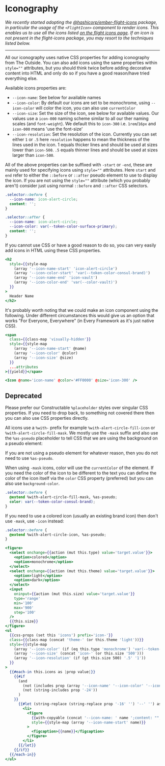 # Iconography

_We recently started adopting the [@hashicorp/ember-flight-icons](https://flight-hashicorp.vercel.app/) package, in particular the
usage of the `<FlightIcon>` component to render icons. This enables us to use all the
icons listed [on the flight icons page](https://flight-hashicorp.vercel.app/). If an icon is not present in the flight-icons package,
you may resort to the techniques listed below._

---

All our iconography uses native CSS properties for adding iconography from The
Outside. You can also add icons using the same properties within `style=""`
attributes, but you should think twice before adding decorative content into
HTML and only do so if you have a good reason/have tried everything else.

Available icons properties are:

- `--icon-name`: See below for available names
- `--icon-color`: By default our icons are set to be monochrome, using
  `--icon-color` will color the icon, you can also use `currentColor`
- `--icon-size`: Set the size of the icon, see below for available values. Our
  values use a `icon-000` naming scheme similar to all our ther naming scales (and
  `font-weight`). We default this to `icon-300` i.e. `1rem`/`16px` and `icon-000`
  means 'use the font-size'
- `--icon-resolution`: Set the resolution of the icon. Currently you can set
  either `1` or `.5` here `resolution` happens to mean the thickness of the lines
  used in the icon. 1 equals thicker lines and should be used at sizes lower than
  `icon-500`. `.5` equals thinner lines and should be used at sizes larger than
  `icon-500`.

All of the above properties can be suffixed with `-start` or `-end`, these are
mainly used for specifying icons using `style=""` attributes. Here `start` and
`end` refer to either the `::before` or `::after` pseudo element to use to
display the icon. If you are not using the `style=""` attribute (which you
probably aren't) consider just using normal `::before` and `::after` CSS
selectors.

```css
.selector::before {
  --icon-name: icon-alert-circle;
  content: '';
}
```

```css
.selector::after {
  --icon-name: icon-alert-circle;
  --icon-color: var(--token-color-surface-primary);
  content: '';
}
```

If you cannot use CSS or have a good reason to do so, you can very easily add
icons in HTML using these CSS properties.

```hbs preview-template
<h2
  style={{style-map
    (array '--icon-name-start' 'icon-alert-circle')
    (array '--icon-color-start' 'var(--token-color-consul-brand)')
    (array '--icon-name-end' 'icon-vault')
    (array '--icon-color-end' 'var(--color-vault)')
  }}
>
  Header Name
</h2>
```

It's probably worth noting that we could make an icon component using the
following. Under different circumstances this would give us an option that works
"For Everyone, Everywhere" (in Every Framework as it's just native CSS).

```hbs
<span
  class={{class-map 'visually-hidden'}}
  style={{style-map
    (array '--icon-name-start' @name)
    (array '--icon-color' @color)
    (array '--icon-size' @size)
  }}
  ...attributes
>{{yield}}</span>

<Icon @name='icon-name' @color='#FF0000' @size='icon-300' />
```

## Deprecated

Please prefer our Constructable `%placeholder` styles over singular CSS
properties. If you need to drop back, to something not covered there then you
can also use CSS properties directly.

All icons use a `%with-` prefix for example `%with-alert-circle-fill-icon` or
`%with-alert-circle-fill-mask`. We mostly use the `-mask` suffix and also use
the `%as-pseudo` placeholder to tell CSS that we are using the background on a
pseudo element:

If you are not using a pseudo element for whatever reason, then you do not need
to use `%as-pseudo`.

When using `-mask` icons, color will use the `currentColor` of the element. If
you need the color of the icon to be different to the text you can define the
color of the icon itself via the `color` CSS property (preferred) but you can
also use `background-color`.

```css
.selector::before {
  @extend %with-alert-circle-fill-mask, %as-pseudo;
  color: var(--token-color-consul-brand);
}
```

If you need to use a colored icon (usually an existing brand icon) then don't
use `-mask`, use `-icon` instead:

```css
.selector::before {
  @extend %with-alert-circle-icon, %as-pseudo;
}
```

```hbs preview-template
<figure>
  <select onchange={{action (mut this.type) value='target.value'}}>
    <option>colored</option>
    <option>monochrome</option>
  </select>
  <select onchange={{action (mut this.theme) value='target.value'}}>
    <option>light</option>
    <option>dark</option>
  </select>
  <input
    oninput={{action (mut this.size) value='target.value'}}
    type='range'
    min='100'
    max='900'
    step='100'
  />
  {{this.size}}
</figure>
<ul
  {{css-props (set this 'icons') prefix='icon-'}}
  class={{class-map (concat 'theme-' (or this.theme 'light'))}}
  style={{style-map
    (array '--icon-color' (if (eq this.type 'monochrome') 'var(--token-color-hashicorp-brand)'))
    (array '--icon-size' (concat 'icon-' (or this.size '500')))
    (array '--icon-resolution' (if (gt this.size 500) '.5' '1'))
  }}
>
  {{#each-in this.icons as |prop value|}}
    {{#if
      (and
        (not (includes prop (array '--icon-name' '--icon-color' '--icon-size' '--icon-resolution')))
        (not (string-includes prop '-24'))
      )
    }}
      {{#let (string-replace (string-replace prop '-16' '') '--' '') as |name|}}
        <li>
          <figure
            {{with-copyable (concat '--icon-name: ' name ';content: "";')}}
            style={{style-map (array '--icon-name-start' name)}}
          >
            <figcaption>{{name}}</figcaption>
          </figure>
        </li>
      {{/let}}
    {{/if}}
  {{/each-in}}
</ul>
```
